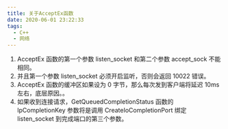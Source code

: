 ```yaml
---
title: 关于AcceptEx函数
date: 2020-06-01 23:22:33
tags:
  - C++
  - 网络
---
```


1. AcceptEx 函数的第一个参数 listen_socket 和第二个参数 accept_sock 不能相同。
2. 并且第一个参数 listen_socket 必须开启监听，否则会返回 10022 错误。
3. AcceptEx 函数的缓冲区如果设为 0 字节，那么每次发到客户端将延迟 10ms 左右，底层原因。。
4. 如果收到连接请求，GetQueuedCompletionStatus 函数的 lpCompletionKey 参数将是调用 CreateIoCompletionPort 绑定 listen_socket 到完成端口的第三个参数。
